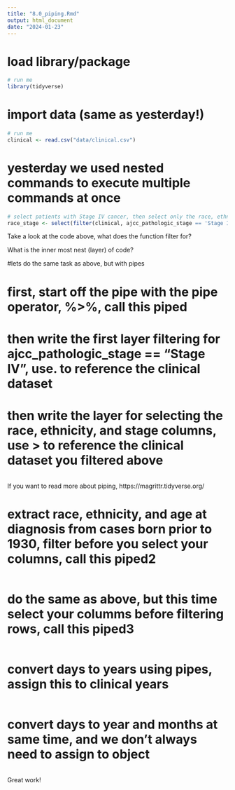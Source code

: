 ```yaml
---
title: "8.0_piping.Rmd"
output: html_document
date: "2024-01-23"
---
```



# load library/package 

```r
# run me
library(tidyverse)
```

# import data (same as yesterday!)

```r
# run me
clinical <- read.csv("data/clinical.csv") 
```

# yesterday we used nested commands to execute multiple commands at once 

```r
# select patients with Stage IV cancer, then select only the race, ethnicity, and stage columns
race_stage <- select(filter(clinical, ajcc_pathologic_stage == 'Stage IV'), race, ethnicity, ajcc_pathologic_stage)

```
Take a look at the code above, what does the function filter for?



What is the inner most nest (layer) of code?


#lets do the same task as above, but with pipes

# first, start off the pipe with the pipe operator, %>%, call this piped
# then write the first layer filtering for ajcc_pathologic_stage == "Stage IV",  use. to reference the clinical dataset
# then write the layer for selecting the race, ethnicity, and stage columns, use > to reference the clinical dataset you filtered above
```r

```
If you want to read more about piping,  https://magrittr.tidyverse.org/



# extract race, ethnicity, and age at diagnosis from cases born prior to 1930, filter before you select your columns, call this piped2
```r

```


# do the same as above, but this time select your columms before filtering rows, call this piped3
```r

```

# convert days to years using pipes, assign this to clinical years 
```r

```

# convert days to year and months at same time, and we don't always need to assign to object

```r

``` 


Great work!
